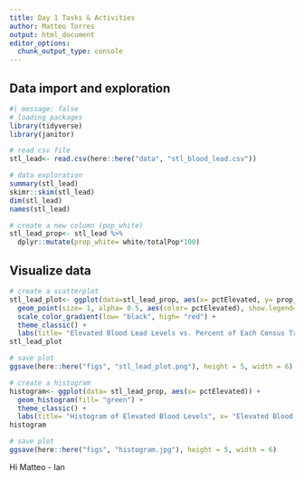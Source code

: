 ```yaml
---
title: Day 1 Tasks & Activities
author: Matteo Torres
output: html_document
editor_options: 
  chunk_output_type: console
---
```


## Data import and exploration
```r
#| message: false
# loading packages
library(tidyverse)
library(janitor)
```

```r
# read csv file
stl_lead<- read.csv(here::here("data", "stl_blood_lead.csv"))
```

```r
# data exploration
summary(stl_lead)
skimr::skim(stl_lead)
dim(stl_lead)
names(stl_lead)
```

```r
# create a new column (pop_white)
stl_lead_prop<- stl_lead %>%
  dplyr::mutate(prop_white= white/totalPop*100)
```

## Visualize data
```r
# create a scatterplot
stl_lead_plot<- ggplot(data=stl_lead_prop, aes(x= pctElevated, y= prop_white)) +
  geom_point(size= 1, alpha= 0.5, aes(color= pctElevated), show.legend= FALSE) +
  scale_color_gradient(low= "black", high= "red") +
  theme_classic() +
  labs(title= "Elevated Blood Lead Levels vs. Percent of Each Census Tract as White", x= "Elevated Blood Levels", y= "% White")
stl_lead_plot
```

```r
# save plot
ggsave(here::here("figs", "stl_lead_plot.png"), height = 5, width = 6)
```

```r
# create a histogram
histogram<- ggplot(data= stl_lead_prop, aes(x= pctElevated)) +
  geom_histogram(fill= "green") +
  theme_classic() +
  labs(title= "Histogram of Elevated Blood Levels", x= "Elevated Blood Levels", y=" Frequency")
histogram
```

```r
# save plot
ggsave(here::here("figs", "histogram.jpg"), height = 5, width = 6)
```

Hi Matteo - Ian